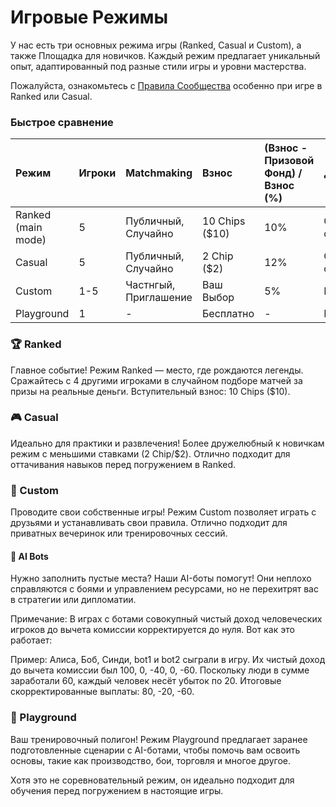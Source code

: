 # Игровые Режимы

У нас есть три основных режима игры (Ranked, Casual и Custom), а также Площадка для новичков. Каждый режим предлагает уникальный опыт, адаптированный под разные стили игры и уровни мастерства.

Пожалуйста, ознакомьтесь с [Правила Сообщества](./community-rules) особенно при игре в Ranked или Casual.

### Быстрое сравнение

| Режим               | Игроки     | Matchmaking | Взнос            | (Взнос - Призовой Фонд) / Взнос (%)  | Доступность  |
| :----------------- | :------------- | :---------- | :---------------------- | :--------- | :---------- |
| Ranked (main mode) | 5              | Публичный, Случайно | 10 Chips (\$10)              | 10%        | Смотри на сайте |
| Casual             | 5              | Публичный, Случайно | 2 Chip (\$2)              | 12%            | Смотри на сайте |
| Custom             | 1-5            | Частнгый, Приглашение | Ваш Выбор | 5%        | Всегда      |
| Playground         | 1              | -           | Бесплатно                       | -          | Всегда      |

### 🏆 Ranked

Главное событие! Режим Ranked — место, где рождаются легенды. Сражайтесь с 4 другими игроками в случайном подборе матчей за призы на реальные деньги. Вступительный взнос: 10 Chips ($10).

### 🎮 Casual

Идеально для практики и развлечения! Более дружелюбный к новичкам режим с меньшими ставками (2 Chip/$2). Отлично подходит для оттачивания навыков перед погружением в Ranked.

### 🎪 Custom

Проводите свои собственные игры! Режим Custom позволяет играть с друзьями и устанавливать свои правила. Отлично подходит для приватных вечеринок или тренировочных сессий.

#### 🤖 AI Bots

Нужно заполнить пустые места? Наши AI-боты помогут! Они неплохо справляются с боями и управлением ресурсами, но не перехитрят вас в стратегии или дипломатии.

Примечание: В играх с ботами совокупный чистый доход человеческих игроков до вычета комиссии корректируется до нуля. Вот как это работает:

Пример: Алиса, Боб, Синди, bot1 и bot2 сыграли в игру. Их чистый доход до вычета комиссии был 100, 0, -40, 0, -60. Поскольку люди в сумме заработали 60, каждый человек несёт убыток по 20. Итоговые скорректированные выплаты: 80, -20, -60.

### 🎯 Playground

Ваш тренировочный полигон! Режим Playground предлагает заранее подготовленные сценарии с AI-ботами, чтобы помочь вам освоить основы, такие как производство, бои, торговля и многое другое.

Хотя это не соревновательный режим, он идеально подходит для обучения перед погружением в настоящие игры.